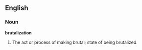 ==English==

===Noun===

'''brutalization'''

#The act or process of making brutal; state of being brutalized.